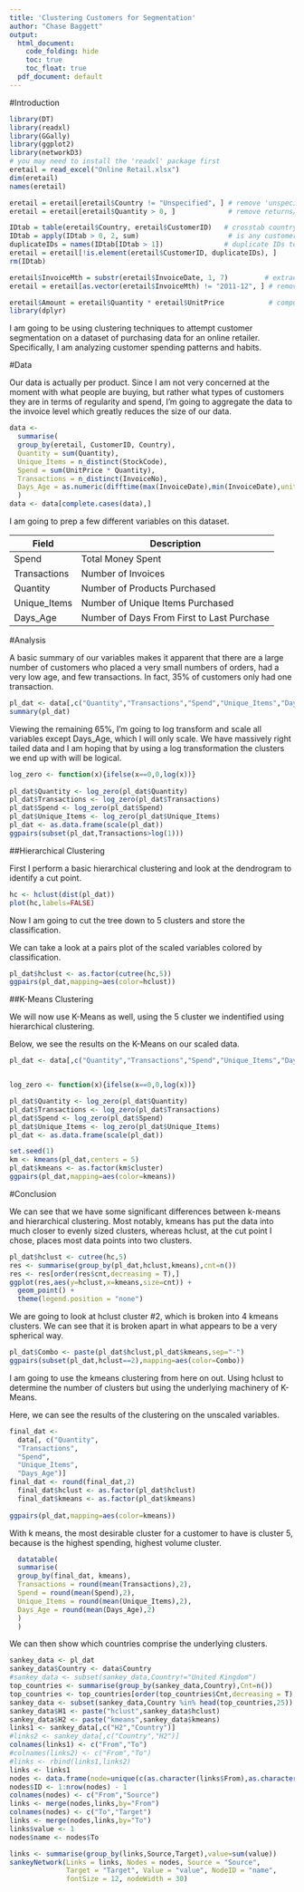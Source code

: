```yaml
---
title: 'Clustering Customers for Segmentation'
author: "Chase Baggett"
output:
  html_document: 
    code_folding: hide
    toc: true
    toc_float: true
  pdf_document: default
---
```

#Introduction
```r
library(DT)
library(readxl)
library(GGally)
library(ggplot2)
library(networkD3)
# you may need to install the 'readxl' package first
eretail = read_excel("Online Retail.xlsx")
dim(eretail)
names(eretail)

eretail = eretail[eretail$Country != "Unspecified", ] # remove 'unspecified' country
eretail = eretail[eretail$Quantity > 0, ]             # remove returns/cancellations

IDtab = table(eretail$Country, eretail$CustomerID)   # crosstab country by customer ID
IDtab = apply(IDtab > 0, 2, sum)                      # is any customer ID duplicated across countries?
duplicateIDs = names(IDtab[IDtab > 1])               # duplicate IDs to clean up
eretail = eretail[!is.element(eretail$CustomerID, duplicateIDs), ]
rm(IDtab)

eretail$InvoiceMth = substr(eretail$InvoiceDate, 1, 7)         # extract month of invoice
eretail = eretail[as.vector(eretail$InvoiceMth) != "2011-12", ] # remove December 2011 as it only covers first week

eretail$Amount = eretail$Quantity * eretail$UnitPrice           # compute amount per invoice item
library(dplyr)
```
I am going to be using clustering techniques to attempt customer segmentation on a dataset of purchasing data for an online retailer. Specifically, I am analyzing customer spending patterns and habits. 

#Data

Our data is actually per product. Since I am not very concerned at the moment with what people are buying, but rather what types of customers they are in terms of regularity and spend, I'm going to aggregate the data to the invoice level which greatly reduces the size of our data. 

```r
data <-
  summarise(
  group_by(eretail, CustomerID, Country),
  Quantity = sum(Quantity),
  Unique_Items = n_distinct(StockCode),
  Spend = sum(UnitPrice * Quantity),
  Transactions = n_distinct(InvoiceNo),
  Days_Age = as.numeric(difftime(max(InvoiceDate),min(InvoiceDate),units="days"))
  )
data <- data[complete.cases(data),]
```

I am going to prep a few different variables on this dataset.

Field       | Description
------------|----------------------------------------
Spend       | Total Money Spent
Transactions| Number of Invoices
Quantity    | Number of Products Purchased
Unique_Items| Number of Unique Items Purchased
Days_Age    | Number of Days From First to Last Purchase

#Analysis

A basic summary of our variables makes it apparent that there are a large number of customers who placed a very small numbers of orders, had a very low age, and few transactions. In fact, 35% of customers only had one transaction. 


```r
pl_dat <- data[,c("Quantity","Transactions","Spend","Unique_Items","Days_Age")]
summary(pl_dat)
```

Viewing the remaining 65%, I'm going to log transform and scale all variables except Days_Age, which I will only scale. We have massively right tailed data and I am hoping that by using a log transformation the clusters we end up with will be logical. 

```r
log_zero <- function(x){ifelse(x==0,0,log(x))}
  
pl_dat$Quantity <- log_zero(pl_dat$Quantity)
pl_dat$Transactions <- log_zero(pl_dat$Transactions)
pl_dat$Spend <- log_zero(pl_dat$Spend)
pl_dat$Unique_Items <- log_zero(pl_dat$Unique_Items)
pl_dat <- as.data.frame(scale(pl_dat))
ggpairs(subset(pl_dat,Transactions>log(1)))
```

##Hierarchical Clustering

First I perform a basic hierarchical clustering and look at the dendrogram to identify a cut point. 

```r
hc <- hclust(dist(pl_dat))
plot(hc,labels=FALSE)
```

Now I am going to cut the tree down to 5 clusters and store the classification. 

We can take a look at a pairs plot of the scaled variables colored by classification.

```r
pl_dat$hclust <- as.factor(cutree(hc,5))
ggpairs(pl_dat,mapping=aes(color=hclust))
```


##K-Means Clustering

We will now use K-Means as well, using the 5 cluster we indentified using hierarchical clustering. 

Below, we see the results on the K-Means on our scaled data. 

```r
pl_dat <- data[,c("Quantity","Transactions","Spend","Unique_Items","Days_Age")]


log_zero <- function(x){ifelse(x==0,0,log(x))}

pl_dat$Quantity <- log_zero(pl_dat$Quantity)
pl_dat$Transactions <- log_zero(pl_dat$Transactions)
pl_dat$Spend <- log_zero(pl_dat$Spend)
pl_dat$Unique_Items <- log_zero(pl_dat$Unique_Items)
pl_dat <- as.data.frame(scale(pl_dat))

set.seed(1)
km <- kmeans(pl_dat,centers = 5)
pl_dat$kmeans <- as.factor(km$cluster)
ggpairs(pl_dat,mapping=aes(color=kmeans))
```

#Conclusion

We can see that we have some significant differences between k-means and hierarchical clustering. Most notably, kmeans has put the data into much closer to evenly sized clusters, whereas hclust, at the cut point I chose, places most data points into two clusters. 
```r
pl_dat$hclust <- cutree(hc,5)
res <- summarise(group_by(pl_dat,hclust,kmeans),cnt=n())
res <- res[order(res$cnt,decreasing = T),]
ggplot(res,aes(y=hclust,x=kmeans,size=cnt)) + 
  geom_point() + 
  theme(legend.position = "none")
```

We are going to look at hclust cluster #2, which is broken into 4 kmeans clusters. We can see that it is broken apart in what appears to be a very spherical way. 
```r
pl_dat$Combo <- paste(pl_dat$hclust,pl_dat$kmeans,sep="-")
ggpairs(subset(pl_dat,hclust==2),mapping=aes(color=Combo))
```

I am going to use the kmeans clustering from here on out. Using hclust to determine the number of clusters but using the underlying machinery of K-Means. 

Here, we can see the results of the clustering on the unscaled variables. 

```r
final_dat <-
  data[, c("Quantity",
  "Transactions",
  "Spend",
  "Unique_Items",
  "Days_Age")]
final_dat <- round(final_dat,2)
  final_dat$hclust <- as.factor(pl_dat$hclust)
  final_dat$kmeans <- as.factor(pl_dat$kmeans)
  
ggpairs(pl_dat,mapping=aes(color=kmeans))
```

With k means, the most desirable cluster for a customer to have is cluster 5, because is the highest spending, highest volume cluster. 

```r


  datatable(
  summarise(
  group_by(final_dat, kmeans),
  Transactions = round(mean(Transactions),2),
  Spend = round(mean(Spend),2),
  Unique_Items = round(mean(Unique_Items),2),
  Days_Age = round(mean(Days_Age),2)
  )
  )
```
We can then show which countries comprise the underlying clusters. 

```r
sankey_data <- pl_dat
sankey_data$Country <- data$Country
#sankey_data <- subset(sankey_data,Country!="United Kingdom")
top_countries <- summarise(group_by(sankey_data,Country),Cnt=n())
top_countries <- top_countries[order(top_countries$Cnt,decreasing = T),]$Country
sankey_data <- subset(sankey_data,Country %in% head(top_countries,25))
sankey_data$H1 <- paste("hclust",sankey_data$hclust)
sankey_data$H2 <- paste("kmeans",sankey_data$kmeans)
links1 <- sankey_data[,c("H2","Country")]
#links2 <- sankey_data[,c("Country","H2")]
colnames(links1) <- c("From","To")
#colnames(links2) <- c("From","To")
#links <- rbind(links1,links2)
links <- links1
nodes <- data.frame(node=unique(c(as.character(links$From),as.character(links$To))))
nodes$ID <- 1:nrow(nodes) - 1
colnames(nodes) <- c("From","Source")
links <- merge(nodes,links,by="From")
colnames(nodes) <- c("To","Target")
links <- merge(nodes,links,by="To")
links$value <- 1
nodes$name <- nodes$To

links <- summarise(group_by(links,Source,Target),value=sum(value))
sankeyNetwork(Links = links, Nodes = nodes, Source = "Source",
              Target = "Target", Value = "value", NodeID = "name",
              fontSize = 12, nodeWidth = 30)

```